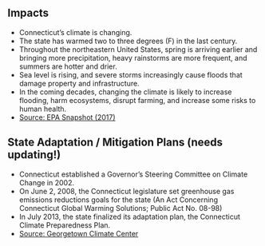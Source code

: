 ## Impacts

- Connecticut’s climate is changing. 
- The state has warmed two to three degrees (F) in the last century. 
- Throughout the northeastern United States, spring is arriving earlier and bringing more precipitation, heavy rainstorms are more frequent, and summers are hotter and drier. 
- Sea level is rising, and severe storms increasingly cause floods that damage property and infrastructure.
- In the coming decades, changing the climate is likely to increase flooding, harm ecosystems, disrupt farming, and increase some risks to human health.
- [Source: EPA Snapshot (2017)](https://19january2017snapshot.epa.gov/sites/production/files/2016-09/documents/climate-change-cu.pdf)

## State Adaptation / Mitigation Plans (needs updating!)

- Connecticut established a Governor’s Steering Committee on Climate Change in 2002. 
- On June 2, 2008, the Connecticut legislature set greenhouse gas emissions reductions goals for the state (An Act Concerning Connecticut Global Warming Solutions; Public Act No. 08-98) 
<!-- - Also called for the development of an Adaptation Subcommittee to identify climate impacts anticipated for the state and recommend actions to adapt to those impacts.  -->
- In July 2013, the state finalized its adaptation plan, the Connecticut Climate Preparedness Plan. 
<!-- - The state periodically issues progress reports highlighting actions taken to implement the 2008 Global Warming Solutions Act. and the last progress report — Taking Action on Climate Change 2014 Progress Report — was released in June 2014. -->
- [Source: Georgetown Climate Center](https://www.georgetownclimate.org/adaptation/state-information/connecticut/overview.html)